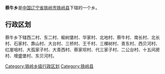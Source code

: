 {{中国乡级行政区
|行政区全称 = 蔡牛乡
|景观照片文件名 = 
|景观照片描述 = 
|汉语拼音 =
|其他语言 = 
|其他语言名称 = 
|位置图文件名 = 
|位置图描述 = 
|自定义图片=
|上级行政区 = [[辽宁省|辽宁省]][[铁岭市|铁岭市]][[铁岭县|铁岭县]]
|行政区类别 = 乡
|行政区划代码 = 
|行政区划 = 
|村委会 = 
|居委会 = 
|建置时间 = 
|领导职位 = 
|领导名称 = 
|政府驻地 = 
|毗邻 = 
|地理坐标 = 
|总面积 = 
|总人口 = 
|户籍人口 = 
|户籍人口年份 = 
|常住人口 = 
|常住人口年份 = 
|人口密度 = 
|GDP = 
|邮政编码 = 
|电话区号 = 
|官方网站 = 
|网站名称 = 
}}
'''蔡牛乡'''是[[中华人民共和国|中国]][[辽宁省|辽宁省]][[铁岭市|铁岭市]][[铁岭县|铁岭县]]下辖的一个乡。

== 行政区划 ==

蔡牛乡下辖西二村、东二村、榆树堡村、华家村、北地村、蔡牛村、南长村、北长村、石家村、靠山村、大台村、三桥村、王千村、三棵树村、青东村、西贝河村、红崖咀村、大孤家子村、大青西村、蔡家坝村、代三家子村、二公台村、十五间房村、增盛堡村、东贝河村。

{{辽宁小作品}}
{{铁岭县行政区划}}

[[Category:铁岭乡级行政区划|Category:铁岭乡级行政区划]]
[[Category:铁岭县|Category:铁岭县]]